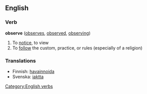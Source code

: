==English==

===Verb===
'''observe'''  ([[observes]], [[observed]], [[observing]])
# To [[notice]], to view
# To [[follow]] the custom, practice, or rules (especially of a religion)

===Translations===
*Finnish: [[havainnoida]]
*Svenska: [[iaktta]]

[[Category:English verbs]]